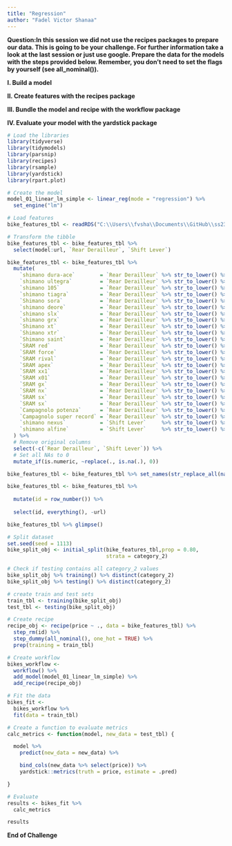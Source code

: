 ```yaml
---
title: "Regression"
author: "Fadel Victor Shanaa"
---
```


**Question:In this session we did not use the recipes packages to prepare our data. This is going to be your challenge. For further information take a look at the last session or just use google. Prepare the data for the models with the steps provided below. Remember, you don’t need to set the flags by yourself (see all_nominal()).**

**I. Build a model**

**II. Create features with the recipes package**

**III. Bundle the model and recipe with the workflow package**

**IV. Evaluate your model with the yardstick package**

```r
# Load the libraries
library(tidyverse)
library(tidymodels)
library(parsnip)
library(recipes)
library(rsample)
library(yardstick)
library(rpart.plot)

# Create the model
model_01_linear_lm_simple <- linear_reg(mode = "regression") %>%
  set_engine("lm")

# Load features
bike_features_tbl <- readRDS("C:\\Users\\fvsha\\Documents\\GitHub\\ss23-bdml-VictorReaver1999\\ds_data\\bike_features_tbl.rds")

# Transform the tibble
bike_features_tbl <- bike_features_tbl %>%
  select(model:url, `Rear Derailleur`, `Shift Lever`)

bike_features_tbl <- bike_features_tbl %>% 
  mutate(
    `shimano dura-ace`        = `Rear Derailleur` %>% str_to_lower() %>% str_detect("shimano dura-ace ") %>% as.numeric(),
    `shimano ultegra`         = `Rear Derailleur` %>% str_to_lower() %>% str_detect("shimano ultegra ") %>% as.numeric(),
    `shimano 105`             = `Rear Derailleur` %>% str_to_lower() %>% str_detect("shimano 105 ") %>% as.numeric(),
    `shimano tiagra`          = `Rear Derailleur` %>% str_to_lower() %>% str_detect("shimano tiagra ") %>% as.numeric(),
    `Shimano sora`            = `Rear Derailleur` %>% str_to_lower() %>% str_detect("shimano sora") %>% as.numeric(),
    `shimano deore`           = `Rear Derailleur` %>% str_to_lower() %>% str_detect("shimano deore(?! xt)") %>% as.numeric(),
    `shimano slx`             = `Rear Derailleur` %>% str_to_lower() %>% str_detect("shimano slx") %>% as.numeric(),
    `shimano grx`             = `Rear Derailleur` %>% str_to_lower() %>% str_detect("shimano grx") %>% as.numeric(),
    `Shimano xt`              = `Rear Derailleur` %>% str_to_lower() %>% str_detect("shimano deore xt |shimano xt ") %>% as.numeric(),
    `Shimano xtr`             = `Rear Derailleur` %>% str_to_lower() %>% str_detect("shimano xtr") %>% as.numeric(),
    `Shimano saint`           = `Rear Derailleur` %>% str_to_lower() %>% str_detect("shimano saint") %>% as.numeric(),
    `SRAM red`                = `Rear Derailleur` %>% str_to_lower() %>% str_detect("sram red") %>% as.numeric(),
    `SRAM force`              = `Rear Derailleur` %>% str_to_lower() %>% str_detect("sram force") %>% as.numeric(),
    `SRAM rival`              = `Rear Derailleur` %>% str_to_lower() %>% str_detect("sram rival") %>% as.numeric(),
    `SRAM apex`               = `Rear Derailleur` %>% str_to_lower() %>% str_detect("sram apex") %>% as.numeric(),
    `SRAM xx1`                = `Rear Derailleur` %>% str_to_lower() %>% str_detect("sram xx1") %>% as.numeric(),
    `SRAM x01`                = `Rear Derailleur` %>% str_to_lower() %>% str_detect("sram x01|sram xo1") %>% as.numeric(),
    `SRAM gx`                 = `Rear Derailleur` %>% str_to_lower() %>% str_detect("sram gx") %>% as.numeric(),
    `SRAM nx`                 = `Rear Derailleur` %>% str_to_lower() %>% str_detect("sram nx") %>% as.numeric(),
    `SRAM sx`                 = `Rear Derailleur` %>% str_to_lower() %>% str_detect("sram sx") %>% as.numeric(),
    `SRAM sx`                 = `Rear Derailleur` %>% str_to_lower() %>% str_detect("sram sx") %>% as.numeric(),
    `Campagnolo potenza`      = `Rear Derailleur` %>% str_to_lower() %>% str_detect("campagnolo potenza") %>% as.numeric(),
    `Campagnolo super record` = `Rear Derailleur` %>% str_to_lower() %>% str_detect("campagnolo super record") %>% as.numeric(),
    `shimano nexus`           = `Shift Lever`     %>% str_to_lower() %>% str_detect("shimano nexus") %>% as.numeric(),
    `shimano alfine`          = `Shift Lever`     %>% str_to_lower() %>% str_detect("shimano alfine") %>% as.numeric()
  ) %>% 
  # Remove original columns  
  select(-c(`Rear Derailleur`, `Shift Lever`)) %>% 
  # Set all NAs to 0
  mutate_if(is.numeric, ~replace(., is.na(.), 0))

bike_features_tbl <- bike_features_tbl %>% set_names(str_replace_all(names(bike_features_tbl), " |-", "_"))

bike_features_tbl <- bike_features_tbl %>% 
  
  mutate(id = row_number()) %>% 
  
  select(id, everything(), -url)

bike_features_tbl %>% glimpse()

# Split dataset
set.seed(seed = 1113)
bike_split_obj <- initial_split(bike_features_tbl,prop = 0.80,
                                strata = category_2)

# Check if testing contains all category_2 values
bike_split_obj %>% training() %>% distinct(category_2)
bike_split_obj %>% testing() %>% distinct(category_2)

# create train and test sets
train_tbl <- training(bike_split_obj)
test_tbl <- testing(bike_split_obj)

# Create recipe
recipe_obj <- recipe(price ~ ., data = bike_features_tbl) %>%
  step_rm(id) %>%
  step_dummy(all_nominal(), one_hot = TRUE) %>%
  prep(training = train_tbl)

# Create workflow
bikes_workflow <-
  workflow() %>%
  add_model(model_01_linear_lm_simple) %>%
  add_recipe(recipe_obj)

# Fit the data
bikes_fit <-
  bikes_workflow %>%
  fit(data = train_tbl)

# Create a function to evaluate metrics
calc_metrics <- function(model, new_data = test_tbl) {

  model %>%
    predict(new_data = new_data) %>%

    bind_cols(new_data %>% select(price)) %>%
    yardstick::metrics(truth = price, estimate = .pred)

}

# Evaluate
results <- bikes_fit %>%
  calc_metrics

results

```

**End of Challenge**